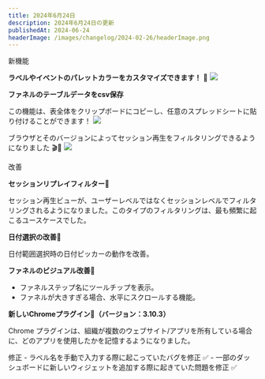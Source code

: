 ```yaml
---
title: 2024年6月24日
description: 2024年6月24日の更新
publishedAt: 2024-06-24
headerImage: /images/changelog/2024-02-26/headerImage.png
---
```


<Badge variant="noLink" className="m-0">
  <span>新機能</span>
</Badge>

**ラベルやイベントのパレットカラーをカスタマイズできます！** 🎨
![](/images/changelog/2024-06-24/1.png)

**ファネルのテーブルデータをcsv保存**

この機能は、表全体をクリップボードにコピーし、任意のスプレッドシートに貼り付けることができます！
![](/images/changelog/2024-06-24/2.png)

ブラウザとそのバージョンによってセッション再生をフィルタリングできるようになりました 🎬🍿
![](/images/changelog/2024-06-24/3.png)


<Badge variant="noLink" className="m-0">
  <span>改善</span>
</Badge>

**セッションリプレイフィルター**🍿

セッション再生ビューが、ユーザーレベルではなくセッションレベルでフィルタリングされるようになりました。このタイプのフィルタリングは、最も頻繁に起こるユースケースでした。

**日付選択の改善**📅

日付範囲選択時の日付ピッカーの動作を改善。

**ファネルのビジュアル改善**👀
- ファネルステップ名にツールチップを表示。
- ファネルが大きすぎる場合、水平にスクロールする機能。

**新しいChromeプラグイン🙌（バージョン：3.10.3）**

Chrome プラグインは、組織が複数のウェブサイト/アプリを所有している場合に、どのアプリを使用したかを記憶するようになりました。


<Badge variant="noLink" className="m-0">
  <span>修正</span>
</Badge>
- ラベル名を手動で入力する際に起こっていたバグを修正 ✅
- 一部のダッシュボードに新しいウィジェットを追加する際に起きていた問題を修正 ✅

